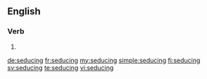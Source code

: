 ==English==

===Verb===
{{head|en}}

# {{present participle of|seduce}}

[[de:seducing]]
[[fr:seducing]]
[[my:seducing]]
[[simple:seducing]]
[[fi:seducing]]
[[sv:seducing]]
[[te:seducing]]
[[vi:seducing]]